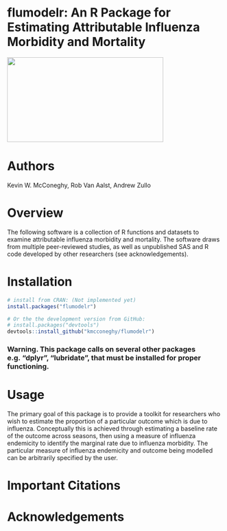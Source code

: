 
flumodelr: An R Package for Estimating Attributable Influenza Morbidity and Mortality
===============
<img src="images/testimage.gif" width=364 height=197 align="center"/>
                                                                 
# Authors
Kevin W. McConeghy, Rob Van Aalst, Andrew Zullo

# Overview 
The following software is a collection of R functions and datasets to examine attributable influenza morbidity and mortality. The software draws from multiple peer-reviewed studies, as well as unpublished SAS and R code developed by other researchers (see acknowledgements). 

# Installation  
```r
# install from CRAN: (Not implemented yet)
install.packages("flumodelr")

# Or the the development version from GitHub:
# install.packages("devtools")
devtools::install_github("kmcconeghy/flumodelr")
```

### Warning. This package calls on several other packages e.g. "dplyr", "lubridate", that must be installed for proper functioning.

# Usage 

The primary goal of this package is to provide a toolkit for researchers who wish to estimate the proportion of a particular outcome which is due to influenza. Conceptually this is achieved through estimating a baseline rate of the outcome across seasons, then using a measure of influenza endemicity to identify the marginal rate due to influenza morbidity. The particular measure of influenza endemicity and outcome being modelled can be arbitrarily specified by the user.  

# Important Citations

# Acknowledgements
